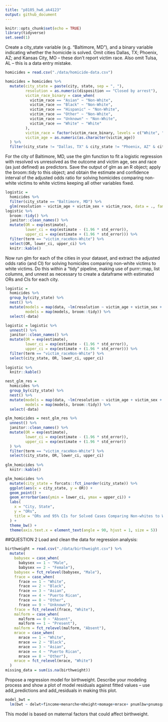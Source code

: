 ```yaml
---
title: "p8105_hw6_ak4123"
output: github_document
---
```


```r
knitr::opts_chunk$set(echo = TRUE)
library(tidyverse)
set.seed(1)
```

Create a city_state variable (e.g. “Baltimore, MD”), and a binary variable indicating whether the homicide is solved. Omit cities Dallas, TX; Phoenix, AZ; and Kansas City, MO – these don’t report victim race. Also omit Tulsa, AL – this is a data entry mistake. 
``` r
homicides = read.csv("./data/homicide-data.csv")

homicides = homicides %>% 
  mutate(city_state = paste(city, state, sep = ", "),
         resolution = as.numeric(disposition == "Closed by arrest"),
         victim_race_binary = case_when(
           victim_race == "Asian" ~ "Non-White",
           victim_race == "Black" ~ "Non-White",
           victim_race == "Hispanic" ~ "Non-White",
           victim_race == "Other" ~ "Non-White",
           victim_race == "Unknown" ~ "Non-White",
           victim_race == "White" ~ "White"
         ),
         victim_race = factor(victim_race_binary, levels = c("White", "Non-White")),
         victim_age = as.numeric(as.character(victim_age))
  ) %>% 
  filter(city_state != "Dallas, TX" & city_state != "Phoenix, AZ" & city_state != "Kansas City, MO" & city_state != "Tulsa, AL")
```

For the city of Baltimore, MD, use the glm function to fit a logistic regression with resolved vs unresolved as the outcome and victim age, sex and race (as just defined) as predictors. Save the output of glm as an R object; apply the broom::tidy to this object; and obtain the estimate and confidence interval of the adjusted odds ratio for solving homicides comparing non-white victims to white victims keeping all other variables fixed.

```r
logistic = 
  homicides %>% 
  filter(city_state == "Baltimore, MD") %>% 
  glm(resolution ~ victim_age + victim_sex + victim_race, data = ., family = binomial())
logistic %>% 
  broom::tidy() %>% 
  janitor::clean_names() %>% 
  mutate(OR = exp(estimate),
         lower_ci = exp(estimate - (1.96 * std_error)),
         upper_ci = exp(estimate + (1.96 * std_error))) %>%
  filter(term == "victim_raceNon-White") %>% 
  select(OR, lower_ci, upper_ci) %>% 
  knitr::kable()
```

Now run glm for each of the cities in your dataset, and extract the adjusted odds ratio (and CI) for solving homicides comparing non-white victims to white victims. Do this within a “tidy” pipeline, making use of purrr::map, list columns, and unnest as necessary to create a dataframe with estimated ORs and CIs for each city.

```r
logistic =
  homicides %>% 
  group_by(city_state) %>% 
  nest() %>% 
  mutate(models = map(data, ~lm(resolution ~ victim_age + victim_sex + victim_race, data = .x)),
         models = map(models, broom::tidy)) %>% 
  select(-data)

logistic = logistic %>% 
  unnest() %>% 
  janitor::clean_names() %>% 
  mutate(OR = exp(estimate),
         lower_ci = exp(estimate - (1.96 * std_error)),
         upper_ci = exp(estimate + (1.96 * std_error))) %>% 
  filter(term == "victim_raceNon-White") %>%
  select(city_state, OR, lower_ci, upper_ci) 
  
logistic %>% 
  knitr::kable()
```

```r
nest_glm_res =
  homicides %>% 
  group_by(city_state) %>% 
  nest() %>% 
  mutate(models = map(data, ~lm(resolution ~ victim_age + victim_sex + victim_race, data = .x)),
         models = map(models, broom::tidy)) %>% 
  select(-data)

glm_homicides = nest_glm_res %>% 
  unnest() %>% 
  janitor::clean_names() %>% 
  mutate(OR = exp(estimate),
         lower_ci = exp(estimate - (1.96 * std_error)),
         upper_ci = exp(estimate + (1.96 * std_error))
  ) %>% 
  filter(term == "victim_raceNon-White") %>%
  select(city_state, OR, lower_ci, upper_ci) 
  
glm_homicides %>% 
  knitr::kable()
```

```r
glm_homicides %>% 
  mutate(city_state = forcats::fct_inorder(city_state)) %>% 
  ggplot(aes(x = city_state, y = OR)) +
  geom_point() +
  geom_errorbar(aes(ymin = lower_ci, ymax = upper_ci)) +
  labs(
    x = "City, State",
    y = "ORs",
    title = "ORs and 95% CIs for Solved Cases Comparing Non-whites to Whites"
  ) +
  theme_bw() +
  theme(axis.text.x = element_text(angle = 90, hjust = 1, size = 5)) 
```

##QUESTION 2
Load and clean the data for regression analysis:
```r
birthweight = read.csv("./data/birthweight.csv") %>% 
  mutate(
    babysex = case_when(
      babysex == 1 ~ "Male",
      babysex == 2 ~ "Female"),
    babysex = fct_relevel(babysex, "Male"),
    frace = case_when(
      frace == 1 ~ "White",
      frace == 2 ~ "Black",
      frace == 3 ~ "Asian",
      frace == 4 ~ "Puerto Rican",
      frace == 8 ~ "Other",
      frace == 9 ~ "Unknown"),
    frace = fct_relevel(frace, "White"),
    malform = case_when(
      malform == 0 ~ "Absent",
      malform == 1 ~ "Present"),
    malform = fct_relevel(malform, "Absent"),
    mrace = case_when(
      mrace == 1 ~ "White",
      mrace == 2 ~ "Black",
      mrace == 3 ~ "Asian",
      mrace == 4 ~ "Puerto Rican",
      mrace == 8 ~ "Other"),
    mrace = fct_relevel(mrace, "White")
  )
missing_data = sum(is.na(birthweight))
```

Propose a regression model for birthweight. Describe your modeling process and show a plot of model residuals against fitted values – use add_predictions and add_residuals in making this plot.
```r
model_bwt = 
  lm(bwt ~ delwt+fincome+menarche+mheight+momage+mrace+ pnumlbw+pnumsga+ppbmi+ppwt, data = birthweight)
```
This model is based on maternal factors that could affect birthweight. 